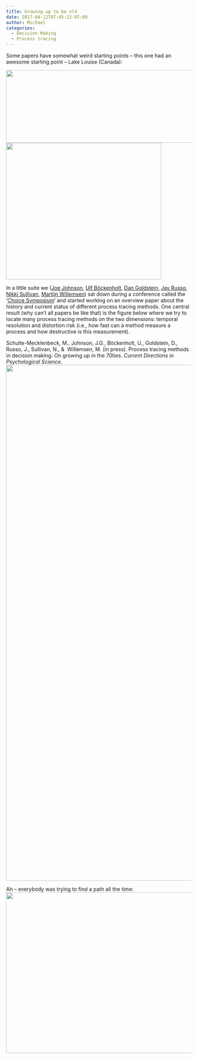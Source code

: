 ```yaml
---
title: Growing up to be old
date: 2017-04-12T07:45:12-07:00
author: Michael
categories:
  - Decision Making
  - Process tracing
---
```

Some papers have somewhat weird starting points &#8211; this one had an awesome starting point &#8211; Lake Louise (Canada):

<img class="aligncenter size-large wp-image-505" src="/uploads//2017/04/canada-1024x347.jpg" alt="" width="584" height="198" srcset="2017/04/canada-1024x347.jpg 1024w, 2017/04/canada-300x102.jpg 300w, 2017/04/canada-768x260.jpg 768w, 2017/04/canada-1477x500.jpg 1477w, 2017/04/canada-500x169.jpg 500w" sizes="(max-width: 584px) 100vw, 584px" />  
<img class="aligncenter size-full wp-image-507" src="/uploads//2017/04/wprkshop.jpg" alt="" width="423" height="372" srcset="2017/04/wprkshop.jpg 423w, 2017/04/wprkshop-300x264.jpg 300w" sizes="(max-width: 423px) 100vw, 423px" /> 

In a little suite we ([Joe Johnson](https://miamioh.edu/cas/academics/departments/psychology/about/current-faculty-staff/johnson-joseph/index.html), [Ulf Böckenholt](http://www.kellogg.northwestern.edu/faculty/directory/bockenholt_ulf.aspx), [Dan Goldstein](http://www.dangoldstein.com), [Jay Russo](http://www.johnson.cornell.edu/Faculty-And-Research/Profile?id=jer9), [Nikki Sullivan](https://sites.duke.edu/huettellab/post-doc-nikki-sullivan/), [Martijn Willemsen](https://www.tue.nl/en/university/departments/industrial-engineering-innovation-sciences/the-department/staff/detail/ep/e/d/ep-uid/19980508/)) sat down during a conference called the &#8216;[Choice Symposium](https://www.choicesymposium.com/)&#8216; and started working on an overview paper about the history and current status of different process tracing methods. One central result (why can&#8217;t all papers be like that) is the figure below where we try to locate many process tracing methods on the two dimensions: temporal resolution and distortion risk (i.e., how fast can a method measure a process and how destructive is this measurement).

Schulte-Mecklenbeck, M., Johnson, J.G., Böckenholt, U., Goldstein, D., Russo, J., Sullivan, N., &  Willemsen, M. (in press). Process tracing methods in decision making: On growing up in the 70ties. _Current Directions in Psychological Science_.<img class="aligncenter size-full wp-image-503" src="/uploads//2017/04/40years.png" alt="" width="2496" height="1404" srcset="2017/04/40years.png 2496w, 2017/04/40years-300x169.png 300w, 2017/04/40years-768x432.png 768w, 2017/04/40years-1024x576.png 1024w, 2017/04/40years-889x500.png 889w, 2017/04/40years-500x281.png 500w" sizes="(max-width: 2496px) 100vw, 2496px" />

Ah &#8211; everybody was trying to find a path all the time:<img class="aligncenter size-large wp-image-506" src="/uploads//2017/04/lost-1024x768.jpg" alt="" width="584" height="438" srcset="2017/04/lost-1024x768.jpg 1024w, 2017/04/lost-300x225.jpg 300w, 2017/04/lost-768x576.jpg 768w, 2017/04/lost-667x500.jpg 667w, 2017/04/lost-500x375.jpg 500w" sizes="(max-width: 584px) 100vw, 584px" />

&nbsp;

&nbsp;

&nbsp;

